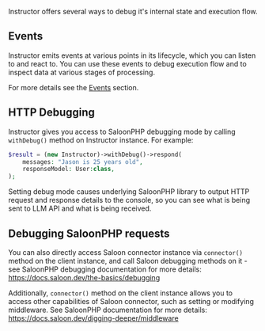 Instructor offers several ways to debug it's internal state and execution flow.

## Events

Instructor emits events at various points in its lifecycle, which you can listen to
and react to. You can use these events to debug execution flow and to inspect
data at various stages of processing.

For more details see the [Events](events.mdx) section.


## HTTP Debugging

Instructor gives you access to SaloonPHP debugging mode by calling `withDebug()`
method on Instructor instance. For example:

```php
$result = (new Instructor)->withDebug()->respond(
    messages: "Jason is 25 years old",
    responseModel: User:class,
);
```

Setting debug mode causes underlying SaloonPHP library to output HTTP request and
response details to the console, so you can see what is being sent to LLM API and
what is being received.


## Debugging SaloonPHP requests

You can also directly access Saloon connector instance via `connector()` method
on the client instance, and call Saloon debugging methods on it - see SaloonPHP
debugging documentation for more details:
https://docs.saloon.dev/the-basics/debugging

Additionally, `connector()` method on the client instance allows you to access
other capabilities of Saloon connector, such as setting or modifying middleware.
See SaloonPHP documentation for more details:
https://docs.saloon.dev/digging-deeper/middleware

